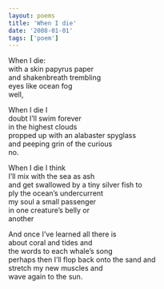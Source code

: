 ```yaml
---
layout: poems
title: 'When I die'
date: '2008-01-01'
tags: ['poem']
---
```


When I die:\
<in></in>with a skin papyrus paper\
<in></in>and shakenbreath trembling\
<in></in>eyes like ocean fog\
well,

When I die I\
<in></in>doubt I’ll swim forever\
<in></in>in the highest clouds\
<in></in>propped up with an alabaster spyglass\
<in></in>and peeping grin of the curious\
no.

When I die I think\
<in></in>I’ll mix with the sea as ash\
<in></in>and get swallowed by a tiny silver fish to\
<in></in>ply the ocean’s undercurrent\
<in></in>my soul a small passenger\
<in></in>in one creature’s belly or\
another

And once I’ve learned all there is\
<in></in>about coral and tides and\
<in></in>the words to each whale’s song\
perhaps then I’ll flop back onto the sand and\
stretch my new muscles and\
wave again to the sun.
